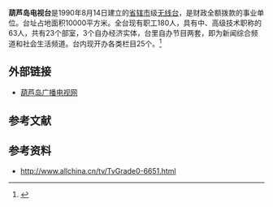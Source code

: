 {{refimprove|time=2014-09-11T11:35:43+00:00}}
{{expand|time=2014-09-02T16:04:31+00:00}}
'''葫芦岛电视台'''是1990年8月14日建立的[[省辖市|省辖市]]级[[地面电视|无线台]]，是财政全额拨款的事业单位。台址占地面积10000平方米。全台现有职工180人，具有中、高级技术职称的63人，共有23个部室，3个自办经济实体，台里自办节目两套，即为新闻综合频道和社会生活频道。台内现开办各类栏目25个。<ref>{{cite web | url=http://www.allchina.cn/tv/TvGrade0-6651.html | title=葫芦岛电视台新闻综合频道简介-媒体资源网 | accessdate=2014-10-18 | archive-date=2021-05-02 | archive-url=https://web.archive.org/web/20210502233538/http://www.allchina.cn/tv/TvGrade0-6651.html | dead-url=no }}</ref>

==外部链接==
*[http://www.hldbtv.com/ 葫芦岛广播电视网] {{Wayback|url=http://www.hldbtv.com/ |date=20210502233516 }}

==参考文献==
{{Reflist}}

==参考资料==
*http://www.allchina.cn/tv/TvGrade0-6651.html {{Wayback|url=http://www.allchina.cn/tv/TvGrade0-6651.html |date=20210502233538 }}

{{辽宁省的电视台}}